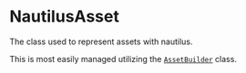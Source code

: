 # NautilusAsset

The class used to represent assets with nautilus.

This is most easily managed utilizing the [`AssetBuilder`](/docs/api/AssetBuilder) class.